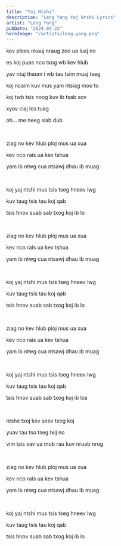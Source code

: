 ```yaml
---
title: "Yaj Ntshi"
description: "Leng Yang Yaj Ntshi Lyrics"
artist: "Leng Yang"
pubDate: "2024-03-22"
heroImage: "/artists/leng-yang.png"
---
```


kev plees nkauj nraug zoo ua luaj no

es koj puas nco txog wb kev hlub

yav ntuj thaum i wb tau tsim muaj tseg

koj ncaim kuv mus yam ntsiag moo to

koj twb tsis noog kuv ib tsab xov

xyov ciaj los tuag

oh... me neeg siab dub

<br />

ziag no kev hlub ploj mus ua xua

kev nco rais ua kev tshua

yam ib ntwg cua ntsawj dhau ib muag

<br />

koj yaj ntshi mus tsis tseg hneev lwg

kuv taug tsis tau koj qab

tsis hnov suab sab txog koj ib lo

<br />

ziag no kev hlub ploj mus ua xua

kev nco rais ua kev tshua

yam ib ntwg cua ntsawj dhau ib muag

<br />

koj yaj ntshi mus tsis tseg hneev lwg

kuv taug tsis tau koj qab

tsis hnov suab sab txog koj ib lo

<br />

ziag no kev hlub ploj mus ua xua

kev nco rais ua kev tshua

yam ib ntwg cua ntsawj dhau ib muag

<br />

koj yaj ntshi mus tsis tseg hneev lwg

kuv taug tsis tau koj qab

tsis hnov suab sab txog koj ib los

<br />

ntshe txoj kev seev txog koj

yuav tau tso tseg txij no

vim tsis xav ua mob rau kuv nruab nrog

<br />

ziag no kev hlub ploj mus ua xua

kev nco rais ua kev tshua

yam ib ntwg cua ntsawj dhau ib muag

<br />

koj yaj ntshi mus tsis tseg hneev lwg

kuv taug tsis tau koj qab

tsis hnov suab sab txog koj ib lo
